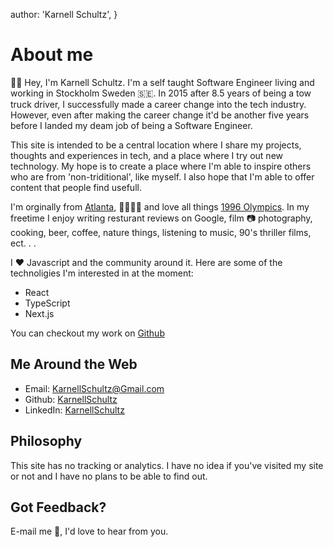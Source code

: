   author: 'Karnell Schultz',
}

# About me

🤙🏾 Hey, I'm Karnell Schultz. I'm a self taught Software Engineer
living and working in Stockholm Sweden 🇸🇪. In 2015 after 8.5 years of
being a tow truck driver, I successfully made a career change into the
tech industry. However, even after making the career change it'd be
another five years before I landed my deam job of being a Software
Engineer.

This site is intended to be a central location where I share my
projects, thoughts and experiences in tech, and a place where I try
out new technology. My hope is to create a place where I'm able to
inspire others who are from 'non-triditional', like myself. I also
hope that I'm able to offer content that people find usefull.

I'm orginally from [Atlanta](https://sv.wikipedia.org/wiki/Atlanta),
🦅🇺🇸🦅 and love all things
[1996 Olympics](https://www.olympic.org/atlanta-1996). In my freetime
I enjoy writing resturant reviews on Google, film 📷 photography,
cooking, beer, coffee, nature things, listening to music, 90's
thriller films, ect. . .

I ❤️ Javascript and the community around it. Here are some of the
technoligies I'm interested in at the moment:

- React
- TypeScript
- Next.js

You can checkout my work on
[Github](https://github.com/KarnellSchultz)

## Me Around the Web

- Email: [KarnellSchultz@Gmail.com](mailto:KarnellSchultz@gmail.com)
- Github: [KarnellSchultz](https://github.com/KarnellSchultz)
- LinkedIn:
  [KarnellSchultz](https://www.linkedin.com/in/karnell-schultz-a30bb33b/)

## Philosophy

This site has no tracking or analytics. I have no idea if you've
visited my site or not and I have no plans to be able to find out.

## Got Feedback?

E-mail me 📨, I'd love to hear from you.
